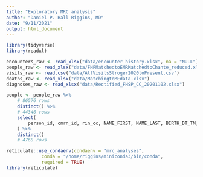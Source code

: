 ```yaml
---
title: "Exploratory MRC analysis"
author: "Daniel P. Hall Riggins, MD"
date: "9/11/2021"
output: html_document
---
```


```r
library(tidyverse)
library(readxl)
```

```r
encounters_raw <- read_xlsx("data/encounter history.xlsx", na = "NULL")
people_raw <- read_xlsx("data/FHPMatchedtoEMRMatchedtoChante_reduced.xlsx", na = "NULL")
visits_raw <- read.csv("data/AllVisitsStroger2020toPresent.csv")
deaths_raw <- read_xlsx("data/MatchingtoMEdata.xlsx")
diagnoses_raw <- read_xlsx("data/Rectified_FHSP_CC_20201102.xlsx")
```

```r
people <- people_raw %>%
    # 86576 rows
    distinct() %>%
    # 44346 rows
    select(
        person_id, cmrn_id, rin_cc, NAME_FIRST, NAME_LAST, BIRTH_DT_TM, sex_cd, race, ethnicity
    ) %>%
    distinct()
    # 4768 rows
```

```r
reticulate::use_condaenv(condaenv = "mrc_analyses", 
             conda = "/home/riggins/miniconda3/bin/conda",
             required = TRUE)
library(reticulate)
```



